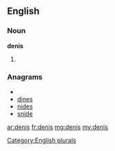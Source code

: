 ==English==

===Noun===
'''denis'''

# {{plural of|[[deni]]}}

===Anagrams===
* {{alphagram|deins}}
* [[dines#English|dines]]
* [[nides#English|nides]]
* [[snide#English|snide]]


[[Category:English plurals]]

[[ar:denis]]
[[fr:denis]]
[[mg:denis]]
[[my:denis]]